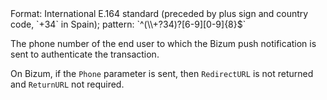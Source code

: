 <ResponseField body="Phone" type="string">
Format: International E.164 standard (preceded by plus sign and country code, `+34` in Spain); pattern: `^(\\+?34)?[6-9][0-9]{8}$`

The phone number of the end user to which the Bizum push notification is sent to authenticate the transaction.

On Bizum, if the `Phone` parameter is sent, then `RedirectURL` is not returned and `ReturnURL` not required.
</ResponseField>